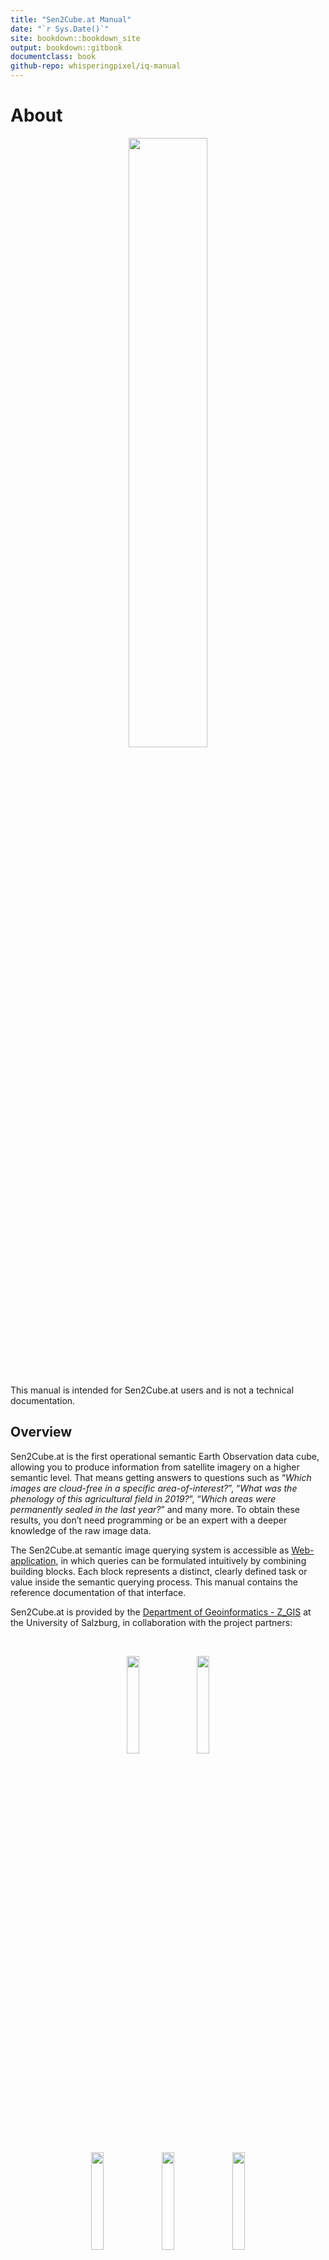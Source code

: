 ```yaml
---
title: "Sen2Cube.at Manual"
date: "`r Sys.Date()`"
site: bookdown::bookdown_site
output: bookdown::gitbook
documentclass: book
github-repo: whisperingpixel/iq-manual
---
```


# About

<center>
![](img/logo_b.png){width=50%}
</center>

&nbsp;

This manual is intended for Sen2Cube.at users and is not a technical documentation.

## Overview

Sen2Cube.at is the first operational semantic Earth Observation data cube, allowing you to produce information from satellite imagery on a higher semantic level. That means getting answers to questions such as "*Which images are cloud-free in a specific area-of-interest?*", "*What was the phenology of this agricultural field in 2019?*", "*Which areas were permanently sealed in the last year?*" and many more. To obtain these results, you don't need programming or be an expert with a deeper knowledge of the raw image data.

The Sen2Cube.at semantic image querying system is accessible as [Web-application](https://demo.sen2cube.at/app), in which queries can be formulated intuitively by combining building blocks. Each block represents a distinct, clearly defined task or value inside the semantic querying process. This manual contains the reference documentation of that interface.

Sen2Cube.at is provided by the [Department of Geoinformatics - Z_GIS](https://www.zgis.at/) at the University of Salzburg, in collaboration with the project partners:

&nbsp;

<center>
[![](img/unisbg.png){width=20%}](https://www.uni-salzburg.at/) &nbsp; [![](img/zgis.png){width=20%}](https://www.zgis.at/)

[![](img/ama.png){width=20%}](https://www.ama.at/) &nbsp; [![](img/spase.png){width=20%}](https://www.spatial-services.com/) &nbsp; [![](img/zamg.png){width=20%}](https://www.zamg.ac.at/)
</center>

&nbsp;

Sen2Cube.at is developed with support by the Austrian Research Promotion Agency (FFG) under the Austrian Space Application Programme (ASAP 14) within the project Sen2Cube.at (project no.: 866016).

&nbsp;

<center>
[![](img/ffg.png){width=20%}](https://www.ffg.at/)
</center>

## Use cases

Sen2Cube.at is designed as a general-purpose Earth observation expert system to support and facilitate a great variety of use-cases. The ones listed here are selected and serve as introduction.

### Semantic content-based image retrieval

As a common task, the Sen2Cube.at system may be used for a content-based search of suitable images, e.g., cloud-free images in a certain area-of-interest.

For example, suppose you are interested in the phenology and cloud-free observations of the agricultural field depicted in the screenshot below. While the acquisition on the 21st of October 2018 was quite cloudy, the observations of this particular field are perfectly valid and useful for further investigation.

<center>
![Why we need SCBIR](img/scbir-example-1.png){width=100%}

</center>

However, suppose you search for images using the image-wide cloud statistics common in image databases. In that case, this image will never be returned due to the overall cloud contamination. In contrast, the Sen2Cube.at system allows specifying explicitly an area-of-interest and a cloud filter that will be evaluated only for this area. Subsequently, you receive better information about which images can be used or not for your application.

<center>
![SCBIR in Sen2Cube.at](img/scbir-example-2.png){width=100%}

</center>

```block
Why don't you try it out on your own? After reading the "Getting started" chapter, come back here and use the "SCBIR - Cloud" model, [this area-of-interest](https://demo.sen2cube.at/ows/000/?service=WFS&version=1.1.0&request=GetFeature&outputFormat=application/json&srsname=EPSG:4326&typename=inspire_feldstuecke_2019&Filter=%3CFilter%3E%3CPropertyIsEqualTo%3E%3CPropertyName%3EFS_KENNUNG%3C/PropertyName%3E%3CLiteral%3E79707084%3C/Literal%3E%3C/PropertyIsEqualTo%3E%3C/Filter%3E)
and October 2018 as time interval.
```

### Cloud-free composite

Most applications for Earth observation of land consider clouds as noise and not as valid observations. One approach to managing cloud contamination that is feasible in many situations is to create a cloud-free composite. This means creating an artificial image where cloud-free (or "best") pixels are selected and stitched together using some user-defined rules. Since a basic interpretation of the observations is already available in Sen2Cube.at, a cloud-free composite based on pre-selecting valid observations is easily possible. This example is an artificial image of cloud-free Vienna during Summer 2018:


<center>
![Cloud-free Vienna](img/cloud-free-composite-1.png){width=100%}

</center>

```block
You may notice that the extent is cropped to the borders of Vienna: You don't have to digitize your area-of-interest manually. Every valid GeoJSON can be input, even if it is located online. Here, the borders are directly downloaded as [OGC Web Feature Service](https://data.wien.gv.at/daten/geo?service=WFS&request=GetFeature&version=1.1.0&typeName=ogdwien:LANDESGRENZEOGD&srsName=EPSG:4326&outputFormat=json) from the [Open Data Portal of Vienna](https://www.data.gv.at/katalog/dataset/86c29af5-c52c-423d-8764-82c1bb037936).
```

The Stubaital during spring reveals that there is still snow on the higher elevated areas.

<center>
![Cloud-free Stubaital](img/cloud-free-composite-2.png){width=100%}

</center>

A cloud-free composite of observations from spring is not useful for your application? No problem - chose any other time interval. You don't need to rely on pre-manufactured cloud-free composites. In Sen2Cube.at, you can configure these parameters and produce ad-hoc cloud-free composites from an area-of-interest and a time interval you are interested in.

```block
The result of every inference is available as OGC Web Map Service - you can simply add them in your GIS.
<center>
![Cloud-free Stubaital in a GIS](img/cloud-free-composite-3.png){width=100%}
</center>
```


### Time series

Continuous Earth observation with acquisition frequencies of a few days allows extracting relevant patterns based on (long) time series of a selected variable. For example, using the appearance of "greenness" of the observations as the variable of interest, it is possible to trace back changes on the Earth's surface. The following image shows an area where an industrial/commercial building was constructed on a meadow.

<center>
![Construction of a building](img/time-series-example-1.png){width=100%}

</center>

During the first year of operational Sentinel-2 image acquisition (2015-2016), the temporal pattern of the observations indicates the yearly cycle of vegetation in the northern hemisphere. However, after the construction and opening of the building in May 2018, the temporal pattern changed utterly. The remaining variations are due to noise and perhaps smaller patches of grass in between the buildings.

Using the same greenness variable applied to agricultural fields may reveal changes in crop types or agricultural use. In this example, the use of one agricultural field changed between 2018 and 2019. While you can identify two main peaks in the years until (and including) 2018, there is only one peak in 2019 and 2020.

<center>
![Agriculture](img/time-series-example-2.png){width=100%}

</center>

<!--
### Area-based statistics

In cases when defined geographic regions area already available you may want to augment their attribute table with aggregated Earth-observation-based information. For example: What's Viennas 'greenest' district?

-->

### Spatially disaggregated information

**Surface water**

Some borders defined in (vector) databases of geographical objects indicate only one value, such as an average, for the entire object. One example is water bodies: While they are represented as stable with a clearly defined border, they undergo many changes over time. Spatially disaggregated information from Earth observation data allows us to investigate these in unprecedented spatio-temporal detail. Earth observations of one year covering parts of the Lake of Constance reveals the dynamics at the mouth of the Rhine River and the Bregenzerach. It allows us to see more details than the simple polygon in the geographical database.

<center>
![Lake of Constance](img/spatial-information-3.png){width=100%}

</center>

<center>
![Salzburg lakes](img/spatial-information-4.png){width=100%}

</center>

Another use case of spatially disaggregated information is to detect missing or changed geographical objects in other databases. For example, the dam "Donaukraftwerk Melk" is not yet present in the geographical database ...

<center>
![Dam is missing in geographical database](img/spatial-information-1.png){width=100%}

</center>

... it is already clearly visible in the Earth-observation-based information.

<center>
![Dam is missing in geographical database](img/spatial-information-2.png){width=100%}

</center>

**Urban green areas**

Other geographical phenomena and objects might be spatially arranged within a region. For example, consider the green areas within Vienna, which are an essential contribution to the well-being of humans and animals and can cool down the city in summer. We will again use the official borders as distributed by the Open Data Platform. The resulting map shows the percentage of valid observations (i.e. observations that are not cloud) associated with a vegetation type for the specified timespan.

<center>
![Viennas green areas](img/spatial-information-5.png){width=100%}

</center>

Further re-use of intermediate results is also possible. For example, the colour ramp produces a nice visual output. Still, it might be more beneficial to apply a threshold and delineate areas that might be considered stable vegetation or green spaces.

<center>
![Viennas green areas - delineated according temporal occurrency](img/spatial-information-6.png){width=100%}

</center>

## Next steps and how to start

```block
The Sen2Cube.at system was not explicitly designed for any of the use-cases presented in the last section. All of them were created using the same generic semantic enrichment and generic building blocks of the semantic query language to construct the different queries for each example. Still, it is not necessary to do any programming - you don't have to trade-of between the need for programming or flexibility of the software.
```

A good start to get familiar with the Sen2Cube.at system is to read how we conduct the [Semantic Enrichment](#enrichment) of Earth observation data and then proceed with the [Getting Started](#start) section and try to use or build your first model.

## More information and community access

This manual gives a lot of information on how to use the Sen2Cube.at system. Still, some parts might be unclear or specific questions may arise. Feel free to use our community forum to ask: [https://forum.sen2cube.at/](https://forum.sen2cube.at/). The forum account (including username and password) is the same as your overall Sen2Cube.at account. Thus, you can directly log in by clicking on the icon below the text "Alternative Login" ...

![](img/forum-login.png){width=100%}

... and you will be forwarded to the Sen2Cube.at login page and then redirected to the forum.

## Contact {#contact}

**Responsibility for Website content and editing**

Dirk Tiede
University of Salzburg
Department of Geoinformatics – Z_GIS
Schillerstrasse 30
5020 Salzburg, Austria
Tel: +43 (0) 662 / 8044-7565
dirk.tiede@plus.ac.at

**Purpose of business:** Research project developed with support by the Austrian Research Promotion Agency (FFG) under the Austrian Space Application Programme (ASAP 14) within the project Sen2Cube.at (project no.: 866016).